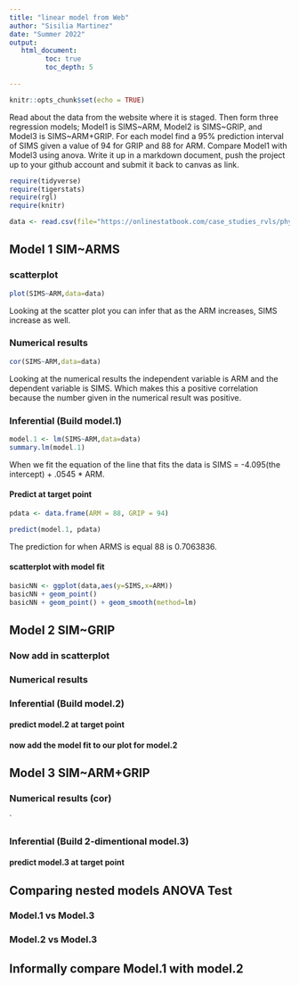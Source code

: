 ```yaml
---
title: "linear model from Web"
author: "Sisilia Martinez"
date: "Summer 2022"
output:
   html_document:
         toc: true
         toc_depth: 5
        
---
```


```r
knitr::opts_chunk$set(echo = TRUE)
```

Read about the data from the website where it is staged.  Then form three regression models; Model1 is SIMS~ARM, Model2 is SIMS~GRIP, and Model3 is SIMS~ARM+GRIP. For each model find a 95% prediction interval of SIMS given a value of 94  for GRIP and 88 for ARM. Compare Model1 with Model3 using anova. Write it up in a markdown document, push the project up to your github account and submit it back to canvas as link. 

 


```r
require(tidyverse)
require(tigerstats)
require(rgl)
require(knitr)

```

```r
data <- read.csv(file="https://onlinestatbook.com/case_studies_rvls/physical_strength/data.txt",sep="",header=TRUE)  

```

## Model 1 SIM~ARMS

### scatterplot

```r
plot(SIMS~ARM,data=data)
```

Looking at the scatter plot you can infer that as the ARM increases, SIMS increase as well.

### Numerical results

```r
cor(SIMS~ARM,data=data)
```

Looking at the numerical results the independent variable is ARM and the dependent variable is SIMS. Which makes this a positive correlation because the number given in the numerical result was positive. 

### Inferential  (Build model.1)

```r
model.1 <- lm(SIMS~ARM,data=data)
summary.lm(model.1)
```

When we fit the equation of the line that fits the data is SIMS = -4.095(the intercept) + .0545 * ARM.

#### Predict at target point

```r
pdata <- data.frame(ARM = 88, GRIP = 94)
```

```r
predict(model.1, pdata)
```

The prediction for when ARMS is equal 88 is 0.7063836.

#### scatterplot with model fit
  
```r
basicNN <- ggplot(data,aes(y=SIMS,x=ARM))
basicNN + geom_point()
basicNN + geom_point() + geom_smooth(method=lm)
```

## Model 2 SIM~GRIP

### Now add in scatterplot


### Numerical results 


### Inferential  (Build model.2)
  

#### predict model.2 at target point

#### now add the model fit to our plot for model.2
  


## Model 3 SIM~ARM+GRIP

### Numerical results (cor)

`
  
### Inferential  (Build 2-dimentional model.3)

#### predict model.3 at target point
  

## Comparing nested models ANOVA Test

### Model.1 vs Model.3
### Model.2 vs Model.3

## Informally compare Model.1 with model.2

